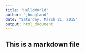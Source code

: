 ```yaml
---
title: "HelloWorld"
author: "jhoagland"
date: "Saturday, March 21, 2015"
output: html_document
---
```


## This is a markdown file
